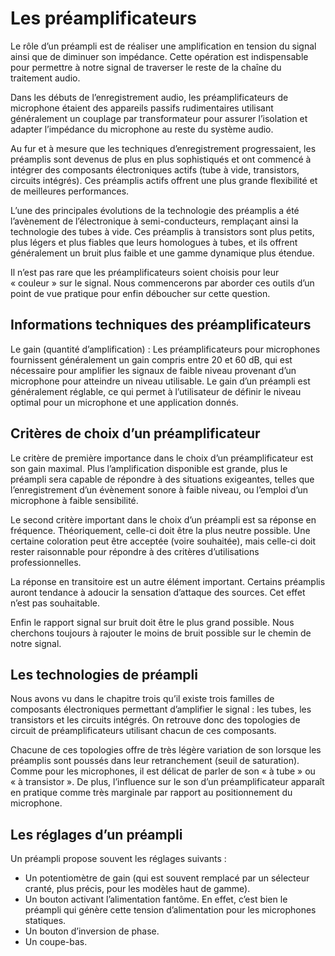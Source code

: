 # Les préamplificateurs

Le rôle d’un préampli est de réaliser une amplification en tension du signal ainsi que de diminuer son impédance. Cette opération est indispensable pour permettre à notre signal de traverser le reste de la chaîne du traitement audio.

Dans les débuts de l'enregistrement audio, les préamplificateurs de microphone étaient des appareils passifs rudimentaires utilisant généralement un couplage par transformateur pour assurer l'isolation et adapter l'impédance du microphone au reste du système audio.

Au fur et à mesure que les techniques d'enregistrement progressaient, les préamplis sont devenus de plus en plus sophistiqués et ont commencé à intégrer des composants électroniques actifs (tube à vide, transistors, circuits intégrés). Ces préamplis actifs offrent une plus grande flexibilité et de meilleures performances.

L'une des principales évolutions de la technologie des préamplis a été l'avènement de l'électronique à semi-conducteurs, remplaçant ainsi la technologie des tubes à vide. Ces préamplis à transistors sont plus petits, plus légers et plus fiables que leurs homologues à tubes, et ils offrent généralement un bruit plus faible et une gamme dynamique plus étendue.

Il n’est pas rare que les préamplificateurs soient choisis pour leur « couleur » sur le signal. Nous commencerons par aborder ces outils d’un point de vue pratique pour enfin déboucher sur cette question.

## Informations techniques des préamplificateurs

Le gain (quantité d'amplification) : Les préamplificateurs pour microphones fournissent généralement un gain compris entre 20 et 60 dB, qui est nécessaire pour amplifier les signaux de faible niveau provenant d'un microphone pour atteindre un niveau utilisable. Le gain d'un préampli est généralement réglable, ce qui permet à l'utilisateur de définir le niveau optimal pour un microphone et une application donnés.

<!-- 



Input impedance: The input impedance of a microphone preamp is a critical parameter, as it determines the load that the preamp places on the microphone. A mismatch in impedance can cause unwanted interactions between the microphone and preamp, leading to changes in frequency response and other distortions.

Frequency response: The frequency response of a microphone preamp is an important consideration, as it determines the way in which the preamp will affect the sound of the microphone. A flat frequency response is generally desirable, but some preamps may also incorporate equalization circuits to adjust the response for specific applications.

Noise floor: The noise floor of a microphone preamp is a measure of the residual noise that is added to the signal by the preamp itself. A low noise floor is important for maintaining the signal-to-noise ratio of the audio system, particularly in applications where the signal is very low.

Dynamic range: The dynamic range of a microphone preamp refers to the range between the maximum signal level that the preamp can handle and the minimum level that can be resolved without distortion. A high dynamic range is important for capturing a wide range of sounds and for maintaining the integrity of the audio signal.

Distortion: Distortion is a measure of the unwanted changes to the audio signal that are introduced by the preamp. Low levels of distortion are desirable, as they ensure that the sound of the microphone is accurately captured and amplified.
Power supply: Microphone preamps may be powered by an internal battery or by an external power supply. The type of power supply and the voltage it provides can impact the performance of the preamp, so it is important to choose a preamp that is compatible with the other components in the audio system.


 -->


## Critères de choix d’un préamplificateur

Le critère de première importance dans le choix d’un préamplificateur est son gain maximal. Plus l’amplification disponible est grande, plus le préampli sera capable de répondre à des situations exigeantes, telles que l’enregistrement d’un évènement sonore à faible niveau, ou l’emploi d’un microphone à faible sensibilité.

Le second critère important dans le choix d’un préampli est sa réponse en fréquence. Théoriquement, celle-ci doit être la plus neutre possible. Une certaine coloration peut être acceptée (voire souhaitée), mais celle-ci doit rester raisonnable pour répondre à des critères d’utilisations professionnelles.

La réponse en transitoire est un autre élément important. Certains préamplis auront tendance à adoucir la sensation d’attaque des sources. Cet effet n’est pas souhaitable.

Enfin le rapport signal sur bruit doit être le plus grand possible. Nous cherchons toujours à rajouter le moins de bruit possible sur le chemin de notre signal.


## Les technologies de préampli

Nous avons vu dans le chapitre trois qu’il existe trois familles de composants électroniques permettant d’amplifier le signal : les tubes, les transistors et les circuits intégrés. On retrouve donc des topologies de circuit de préamplificateurs utilisant chacun de ces composants.

Chacune de ces topologies offre de très légère variation de son lorsque les préamplis sont poussés dans leur retranchement (seuil de saturation). Comme pour les microphones, il est délicat de parler de son « à tube » ou « à transistor ». De plus, l’influence sur le son d’un préamplificateur apparaît en pratique comme très marginale par rapport au positionnement du microphone.

<!-- 

Early microphone preamps were often based on vacuum tube technology, which was the dominant technology for amplification in the first half of the 20th century. These tube preamps were used in a variety of applications, including radio broadcasting, recording studios, and public address systems.

Tube preamps typically consisted of a vacuum tube or tubes, a power supply, and a circuit that provided amplification, often through the use of transformers. The vacuum tubes were responsible for the amplification of the signal, while the transformers provided impedance matching and isolation between the different stages of the circuit.

One of the advantages of tube preamps was that they were capable of providing substantial amounts of gain, which was necessary for boosting the low-level signals from microphones to a usable level. Additionally, tube preamps had a relatively high input impedance, which was well suited for use with dynamic microphones, which were the most common type of microphone at the time.

Another advantage of tube preamps was that they had a distinctive sound, which was often described as warm, rich, and musical. This sound was due to the nonlinear characteristics of the vacuum tubes, which resulted in harmonic distortion that was pleasing to the ear. This sound became an important part of the sound of recorded music in the first half of the 20th century, and it is still prized by some engineers and musicians today.

Despite their many advantages, tube preamps also had several disadvantages. One of the main drawbacks was their size and weight, which made them less convenient to use than modern solid-state preamps. Additionally, tube preamps were relatively delicate and required frequent maintenance, as the vacuum tubes had a limited lifespan and were prone to failure.

Today, tube preamps are still used by some engineers and musicians who appreciate the distinctive sound that they produce. However, they have largely been replaced by solid-state preamps, which are smaller, lighter, and more reliable, and offer comparable performance and sound quality. Nevertheless, the legacy of tube preamps lives on, and they remain an important part of the history of microphone preamps and audio technology.




Early transistor preamps emerged as a replacement for tube preamps in the mid-to-late 20th century, as the technology for transistor manufacturing and design improved. Transistors offered several advantages over vacuum tubes, including smaller size, lighter weight, higher reliability, and lower power consumption.

The first transistor preamps used bipolar junction transistors (BJTs), which were commonly used in a variety of electronic applications at the time. These preamps typically consisted of a few amplifying stages, each consisting of a transistor or two, a power supply, and passive components such as resistors and capacitors. The input stage was typically designed to provide a high input impedance, which was well suited for use with dynamic microphones.

One of the key advantages of early transistor preamps was their lower noise floor compared to tube preamps, as transistors were capable of providing amplification with much less residual noise. This made them well suited for use in applications where the signal from the microphone was very low, such as in radio and television broadcasting.

Another advantage of early transistor preamps was their lower cost and greater reliability compared to tube preamps. Transistors were mass-produced, and they had a much longer lifespan than vacuum tubes, so they required less frequent maintenance and replacement.

Despite these advantages, early transistor preamps did have some disadvantages compared to tube preamps. One of the main drawbacks was that they often lacked the musical character and warmth of tube preamps, which was due in part to the linearity of the transistors and the absence of harmonic distortion. This led some engineers and musicians to prefer the sound of tube preamps, and it took some time for transistor preamps to gain widespread acceptance.

Over time, improvements in transistor technology and design led to the development of newer types of transistors, such as field-effect transistors (FETs), which offered improved sound quality and better linearity. These improvements, along with the continued development of preamp circuits and components, made transistor preamps increasingly popular for use in a variety of audio applications.

Today, transistor preamps are widely used in a variety of audio systems, from professional recording studios to consumer-grade audio equipment. They have proven to be reliable, versatile, and capable of providing high-quality sound, making them a staple of modern audio technology.




Integrated circuit (IC) based preamps emerged in the latter half of the 20th century as a further evolution of the transistor preamp. ICs are small, compact devices that integrate multiple transistors, resistors, and other components into a single package. By using ICs, preamp circuits could be made even smaller, more reliable, and less expensive than those based on individual transistors.

The first IC-based preamps used operational amplifiers (op amps), which are specialized ICs designed for amplification. Op amps have a high gain and a high input impedance, making them well suited for use in preamp circuits. In a typical IC-based preamp circuit, an op amp is used in an inverting or non-inverting configuration, and passive components such as resistors and capacitors are used to tailor the frequency response, gain, and other aspects of the circuit.

One of the key advantages of IC-based preamps is their compact size and low cost, as they can be made in large quantities using automated manufacturing processes. This makes them well suited for use in consumer-grade audio equipment, where cost and space are often major considerations.

Another advantage of IC-based preamps is their high reliability, as they are typically less susceptible to failure than individual components. This makes them ideal for use in portable and battery-powered devices, where the risk of failure must be minimized.

Despite these advantages, IC-based preamps can also have some disadvantages compared to other types of preamps. One of the main drawbacks is that they can sometimes have a less desirable sound quality compared to tube or transistor preamps, as the op amps used in the circuits can introduce noise, distortion, and other artifacts into the signal. However, advances in IC technology and circuit design have greatly reduced these issues, and modern IC-based preamps can provide high-quality sound that is comparable to other types of preamps.

Today, IC-based preamps are widely used in a variety of audio applications, from professional recording studios to consumer-grade audio equipment. They have proven to be reliable, versatile, and capable of providing high-quality sound, making them an important part of modern audio technology.

-->

## Les réglages d’un préampli

Un préampli propose souvent les réglages suivants :

+ Un potentiomètre de gain (qui est souvent remplacé par un sélecteur cranté, plus précis, pour les modèles haut de gamme).
+ Un bouton activant l’alimentation fantôme. En effet, c’est bien le préampli qui génère cette tension d’alimentation pour les microphones statiques.
+ Un bouton d’inversion de phase.
+ Un coupe-bas.
